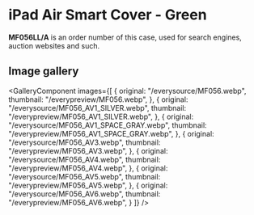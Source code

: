 
# iPad Air Smart Cover - Green

<Callout type='info' emoji='👉🏻'>**MF056LL/A** is an order number of this case, used for search engines, auction websites and such.</Callout>

## Image gallery

<GalleryComponent
    images={[
      {
        original: "/everysource/MF056.webp",
        thumbnail: "/everypreview/MF056.webp",
      },
      {
        original: "/everysource/MF056_AV1_SILVER.webp",
        thumbnail: "/everypreview/MF056_AV1_SILVER.webp",
      },
      {
        original: "/everysource/MF056_AV1_SPACE_GRAY.webp",
        thumbnail: "/everypreview/MF056_AV1_SPACE_GRAY.webp",
      },
      {
        original: "/everysource/MF056_AV3.webp",
        thumbnail: "/everypreview/MF056_AV3.webp",
      },
      {
        original: "/everysource/MF056_AV4.webp",
        thumbnail: "/everypreview/MF056_AV4.webp",
      },
      {
        original: "/everysource/MF056_AV5.webp",
        thumbnail: "/everypreview/MF056_AV5.webp",
      },
      {
        original: "/everysource/MF056_AV6.webp",
        thumbnail: "/everypreview/MF056_AV6.webp",
      }
    ]}
  />
